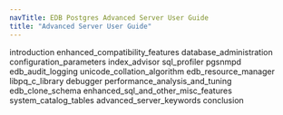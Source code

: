 ```yaml
---
navTitle: EDB Postgres Advanced Server User Guide
title: "Advanced Server User Guide"
---
```




<div class="toctree" maxdepth="6">

introduction enhanced\_compatibility\_features database\_administration configuration\_parameters index\_advisor sql\_profiler pgsnmpd edb\_audit\_logging unicode\_collation\_algorithm edb\_resource\_manager libpq\_c\_library debugger performance\_analysis\_and\_tuning edb\_clone\_schema enhanced\_sql\_and\_other\_misc\_features system\_catalog\_tables advanced\_server\_keywords conclusion

</div>
